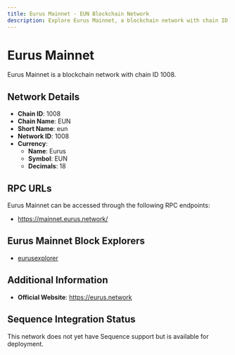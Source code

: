 ```yaml
--- 
title: Eurus Mainnet - EUN Blockchain Network
description: Explore Eurus Mainnet, a blockchain network with chain ID 1008. Learn about its native currency, Eurus, and how to interact with the network.
---
```


# Eurus Mainnet

Eurus Mainnet is a blockchain network with chain ID 1008.

## Network Details

- **Chain ID**: 1008
- **Chain Name**: EUN
- **Short Name**: eun
- **Network ID**: 1008
- **Currency**: 
  - **Name**: Eurus
  - **Symbol**: EUN
  - **Decimals**: 18

## RPC URLs

Eurus Mainnet can be accessed through the following RPC endpoints:

- https://mainnet.eurus.network/

## Eurus Mainnet Block Explorers

- [eurusexplorer](https://explorer.eurus.network)

## Additional Information

- **Official Website**: https://eurus.network

## Sequence Integration Status

This network does not yet have Sequence support but is available for deployment.
